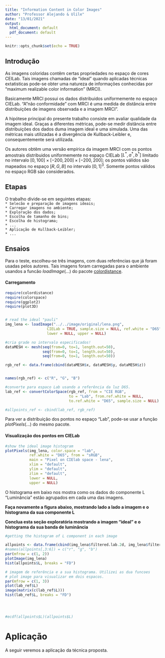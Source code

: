 ```yaml
---
title: "Information Content in Color Images"
author: "Professor Alejando & Ulile"
date: "13/01/2021"
output:
  html_document: default
  pdf_document: default
---
```


```r
knitr::opts_chunk$set(echo = TRUE)
```

## Introdução

As imagens coloridas contêm certas propriedades no espaço de cores CEILab. Tais imagens chamadas de "ideal" quando aplicadas técnicas extatisticas pode-se obter uma natureza de informações conhecidas por "maximum realizable color information" (MRCI).

Basicamente MRCI possui os dados distribuidos uniformemente no espaço CIELab. "A "não conformidade" com MRCI é uma medida de distância entre distribuições de imagens observada e a imagem MRCI".

A hipótese principal do presente trabalho consiste em avaliar qualidade da imagem ideal. Graças a diferentes métricas, pode-se medir distância entre distribuições dos dados duma imagem ideal e uma simulada. Uma das métricas mais utilizadas é a divergência de Kullback-Leibler e, consequentemente será utilizada.

Os autores obtêm uma versão empírica da imagem MRCI com os pontos amostrais distribuidos uniformemente no espaço CIELab $[L^*, a^*, b^*]$ limitado no intervalo $[0,100]\times [−200,200]\times [−200,200]$; os pontos válidos são mapeados no espaço $[R, G, B]$ no intervalo $[0, 1]^3$. Somente pontos válidos no espaço RGB são considerados.

## Etapas  
   
O trabalho divide-se em seguintes etapas:   
`* Selecão e preparação de imagens ideais;`     
`* Carregar imagens no ambiente;`   
`* Exploração dos dados;`   
`* Escolha de tamanho de bins;`   
`* Escolha de histograma;`   
`* ...`   
`* Aplicação de Kullback-Leibler;`   
``* ...``   

## Ensaios

Para o teste, escolheu-se três imagens, com duas referências que já foram usadas pelos autores. Tais imagens foram carregadas para o ambiente usandos a funcão $loadImage(...)$ do pacote [colordistance]([https://cran.r-project.org/web/packages/colordistance/vignettes/color-spaces.html]).

#### Carregamento
```r
require(colordistance)
require(colorspace)
require(ggplot2)
require(plot3D)


# read the ideal "pauli"
img_lena <- loadImage("../../image/original/lena.png", 
                   CIELab = TRUE, sample.size = NULL, ref.white = "D65",
                   lower = NULL, upper = NULL)

#cria grade no intervalo especificados!
dataMESH <- mesh(seq(from=0, to=1, length.out=50),
                 seq(from=0, to=1, length.out=50),
                 seq(from=0, to=1, length.out=50))

rgb_ref <- data.frame(cbind(dataMESH$x, dataMESH$y, dataMESH$z))


names(rgb_ref) <- c("R", "G", "B")

#converte para espaco Lab usando a referência da luz D65.
lab_ref <- convertColorSpace(rgb_ref, from = "CIE RGB", 
                             to = "Lab", from.ref.white = NULL,
                             to.ref.white = "D65", sample.size = NULL)

#allpoints_ref <- cbind(lab_ref, rgb_ref)
```

Para ver a distribuição dos pontos no espaço "Lab", pode-se usar a função $plotPixels(...)$ do mesmo pacote.

#### Visualização dos pontos em CIELab
```r
#show the ideal image histogram
plotPixels(img_lena, color.space = "lab",
           ref.white = "D65", from = "sRGB",
           main = "Pixel on CIElab space - lena",
           xlim = "default",
           ylim = "default",
           zlim = "default", 
           lower = NULL,
           upper = NULL)
```

O histograma em baixo nos mostra como os dados do componente L "Luminância" estão agrupados em cada uma das imagens.

**Faça novamente a figura abaixo, mostrando lado a lado a imagem e o histograma da sua componente L**

**Conclua esta seção exploratória mostrando a imagem "ideal" e o histograma da sua banda de luminância**

```r
#getting the histogram of L component in each image

allpoints <- data.frame(cbind(img_lena$filtered.lab.2d, img_lena$filtered.rgb.2d))
#names(allpoints[,3:6]) = c("r", "g", "b")
par(mfrow = c(1, 2))
plotImage(img_lena)
hist(allpoints$L, breaks = "FD")

# imagem de referência e a sua histograma. Utilizei as dua funcoes
# plot image para visualizar em dois espacos.
par(mfrow = c(1, 3))
plot(lab_ref$L)
image(matrix(c(lab_ref$L)))
hist(lab_ref$L, breaks = "FD")




#ecdf(allpoints$L)(allpoints$L)
```

# Aplicação

A seguir veremos a aplicação da técnica proposta.

